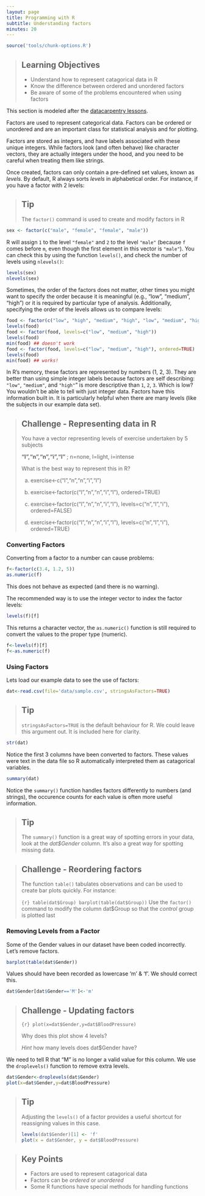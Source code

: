 ```yaml
---
layout: page
title: Programming with R
subtitle: Understanding factors
minutes: 20
---
```


```r
source('tools/chunk-options.R')
```

> ## Learning Objectives {.objectives}
>
>   * Understand how to represent catagorical data in R
>   * Know the difference between ordered and unordered factors
>   * Be aware of some of the problems encountered when using factors

This section is modeled after the [datacarpentry lessons](http://datacarpentry.org).

Factors are used to represent categorical data. Factors can be ordered or
unordered and are an important class for statistical analysis and for plotting.

Factors are stored as integers, and have labels associated with these unique
integers. While factors look (and often behave) like character vectors, they are
actually integers under the hood, and you need to be careful when treating them
like strings.

Once created, factors can only contain a pre-defined set values, known as
*levels*. By default, R always sorts *levels* in alphabetical order. For
instance, if you have a factor with 2 levels:

> ## Tip {.callout}
>
> The `factor()` command is used to create and modify factors in R

```r
sex <- factor(c("male", "female", "female", "male"))
```

R will assign `1` to the level `"female"` and `2` to the level `"male"` (because
`f` comes before `m`, even though the first element in this vector is
`"male"`). You can check this by using the function `levels()`, and check the
number of levels using `nlevels()`:

```r
levels(sex)
nlevels(sex)
```

Sometimes, the order of the factors does not matter, other times you might want
to specify the order because it is meaningful (e.g., "low", "medium", "high") or
it is required by particular type of analysis. Additionally, specifying the
order of the levels allows us to compare levels:

```r
food <- factor(c("low", "high", "medium", "high", "low", "medium", "high"))
levels(food)
food <- factor(food, levels=c("low", "medium", "high"))
levels(food)
min(food) ## doesn't work
food <- factor(food, levels=c("low", "medium", "high"), ordered=TRUE)
levels(food)
min(food) ## works!
```

In R's memory, these factors are represented by numbers (1, 2, 3). They are
better than using simple integer labels because factors are self describing:
`"low"`, `"medium"`, and `"high"`" is more descriptive than `1`, `2`, `3`. Which
is low?  You wouldn't be able to tell with just integer data. Factors have this
information built in. It is particularly helpful when there are many levels
(like the subjects in our example data set).

> ## Challenge - Representing data in R {.challenge}
>
> You have a vector representing levels of exercise undertaken by 5 subjects
>
> **"l","n","n","i","l"** ; n=none, l=light, i=intense
>
> What is the best way to represent this in R?
>
> a) exercise<-c("l","n","n","i","l")
>
> b) exercise<-factor(c("l","n","n","i","l"), ordered=TRUE)
>
> c) exercise<-factor(c("l","n","n","i","l"), levels=c("n","l","i"), ordered=FALSE)
>
> d) exercise<-factor(c("l","n","n","i","l"), levels=c("n","l","i"), ordered=TRUE)

###  Converting Factors

Converting from a factor to a number can cause problems:

```r
f<-factor(c(3.4, 1.2, 5))
as.numeric(f)
```

This does not behave as expected (and there is no warning).

The recommended way is to use the integer vector to index the factor levels:

```r
levels(f)[f]
```

This returns a character vector, the `as.numeric()` function is still required to convert the values to the proper type (numeric).

```r
f<-levels(f)[f]
f<-as.numeric(f)
```

### Using Factors

Lets load our example data to see the use of factors:

```r
dat<-read.csv(file='data/sample.csv', stringsAsFactors=TRUE)
```

> ## Tip {.callout}
>
> `stringsAsFactors=TRUE` is the default behaviour for R. We could leave this argument out. It is included here for clarity.

```r
str(dat)
```

Notice the first 3 columns have been converted to factors. These values were text in the data file so R automatically interpreted them as catagorical variables.

```r
summary(dat)
```

Notice the `summary()` function handles factors differently to numbers (and strings), the occurence counts for each value is often more useful information.

> ## Tip {.callout}
> 
> The `summary()` function is a great way of spotting errors in your data, look at the *dat$Gender* column. It's also a great way for spotting missing data.

> ## Challenge - Reordering factors {.challenge}
> 
> The function `table()` tabulates observations and can be used to create bar plots quickly. For instance:
>
> ```{r}
> table(dat$Group)
> barplot(table(dat$Group))
> ```
> Use the `factor()` command to modify the column dat$Group so that the *control* group is plotted last

### Removing Levels from a Factor

Some of the Gender values in our dataset have been coded incorrectly.
Let's remove factors.

```r
barplot(table(dat$Gender))
```

Values should have been recorded as lowercase 'm' & 'f'. We should correct this.

```r
dat$Gender[dat$Gender=='M']<-'m'
```

> ## Challenge - Updating factors {.challenge}
>
> ```{r}
> plot(x=dat$Gender,y=dat$BloodPressure)
> ```
>
> Why does this plot show 4 levels?
>
> *Hint* how many levels does dat$Gender have?


We need to tell R that "M" is no longer a valid value for this column.
We use the `droplevels()` function to remove extra levels.

```r
dat$Gender<-droplevels(dat$Gender)
plot(x=dat$Gender,y=dat$BloodPressure)
```

> ## Tip {.callout}
>
> Adjusting the `levels()` of a factor provides a useful shortcut for reassigning values in this case.
>
~~~{.r}
levels(dat$Gender)[1] <- 'f'
plot(x = dat$Gender, y = dat$BloodPressure)
~~~

> ## Key Points {.callout}
>
> * Factors are used to represent catagorical data
> * Factors can be *ordered* or *unordered*
> * Some R functions have special methods for handling functions
